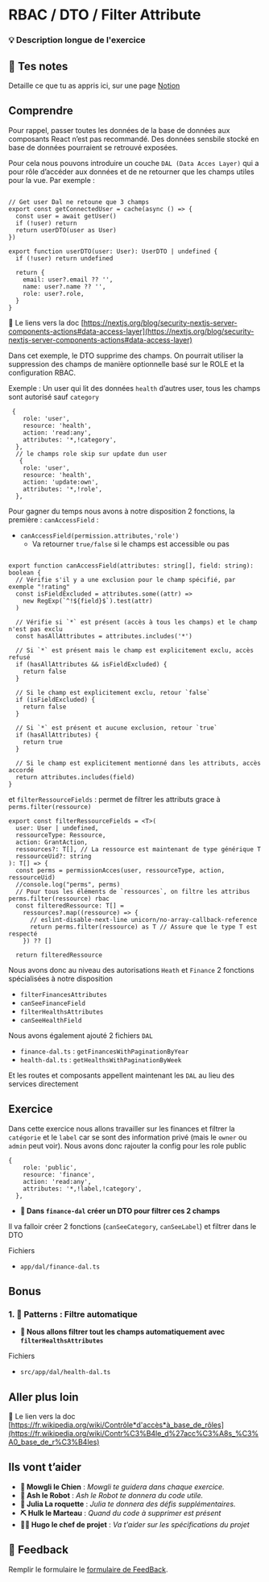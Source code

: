 # RBAC / DTO / Filter Attribute

### 💡 Description longue de l'exercice

## 📝 Tes notes

Detaille ce que tu as appris ici, sur une page [Notion](https://go.mikecodeur.com/course-notes-template)

## Comprendre

Pour rappel, passer toutes les données de la base de données aux composants React n’est pas recommandé. Des données sensbile stocké en base de données pourraient se retrouvé exposées.

Pour cela nous pouvons introduire un couche `DAL (Data Acces Layer)` qui a pour rôle d’accéder aux données et de ne retourner que les champs utiles pour la vue. Par exemple :

```tsx

// Get user Dal ne retoune que 3 champs
export const getConnectedUser = cache(async () => {
  const user = await getUser()
  if (!user) return
  return userDTO(user as User)
})

export function userDTO(user: User): UserDTO | undefined {
  if (!user) return undefined

  return {
    email: user?.email ?? '',
    name: user?.name ?? '',
    role: user?.role,
  }
}
```

📑 Le liens vers la doc [https://nextjs.org/blog/security-nextjs-server-components-actions#data-access-layer](https://nextjs.org/blog/security-nextjs-server-components-actions#data-access-layer)

Dans cet exemple, le DTO supprime des champs. On pourrait utiliser la suppression des champs de manière optionnelle basé sur le ROLE et la configuration RBAC.

Exemple : Un user qui lit des données `health` d’autres user, tous les champs sont autorisé sauf `category`

```tsx
 {
    role: 'user',
    resource: 'health',
    action: 'read:any',
    attributes: '*,!category',
  },
  // le champs role skip sur update dun user
   {
    role: 'user',
    resource: 'health',
    action: 'update:own',
    attributes: '*,!role',
  },
```

Pour gagner du temps nous avons à notre disposition 2 fonctions, la première : `canAccessField` :

- `canAccessField(permission.attributes,'role')`
  - Va retourner `true/false` si le champs est accessible ou pas

```tsx

export function canAccessField(attributes: string[], field: string): boolean {
  // Vérifie s'il y a une exclusion pour le champ spécifié, par exemple "!rating"
  const isFieldExcluded = attributes.some((attr) =>
    new RegExp(`^!${field}$`).test(attr)
  )

  // Vérifie si `*` est présent (accès à tous les champs) et le champ n'est pas exclu
  const hasAllAttributes = attributes.includes('*')

  // Si `*` est présent mais le champ est explicitement exclu, accès refusé
  if (hasAllAttributes && isFieldExcluded) {
    return false
  }

  // Si le champ est explicitement exclu, retour `false`
  if (isFieldExcluded) {
    return false
  }

  // Si `*` est présent et aucune exclusion, retour `true`
  if (hasAllAttributes) {
    return true
  }

  // Si le champ est explicitement mentionné dans les attributs, accès accordé
  return attributes.includes(field)
}
```

et `filterRessourceFields` : permet de filtrer les attributs grace à `perms.filter(ressource)`

```tsx
export const filterRessourceFields = <T>(
  user: User | undefined,
  ressourceType: Ressource,
  action: GrantAction,
  ressources?: T[], // La ressource est maintenant de type générique T
  ressourceUid?: string
): T[] => {
  const perms = permissionAcces(user, ressourceType, action, ressourceUid)
  //console.log("perms", perms)
  // Pour tous les éléments de `ressources`, on filtre les attribus perms.filter(ressource) rbac
  const filteredRessource: T[] =
    ressources?.map((ressource) => {
      // eslint-disable-next-line unicorn/no-array-callback-reference
      return perms.filter(ressource) as T // Assure que le type T est respecté
    }) ?? []

  return filteredRessource
```

Nous avons donc au niveau des autorisations `Heath` et `Finance` 2 fonctions spécialisées à notre disposition

- `filterFinancesAttributes`
- `canSeeFinanceField`
- `filterHealthsAttributes`
- `canSeeHealthField`

Nous avons également ajouté 2 fichiers `DAL`

- `finance-dal.ts` : `getFinancesWithPaginationByYear`
- `health-dal.ts` : `getHealthsWithPaginationByWeek`

Et les routes et composants appellent maintenant les `DAL` au lieu des services directement

## Exercice

Dans cette exercice nous allons travailler sur les finances et filtrer la `catégorie` et le `label` car se sont des information privé (mais le `owner` ou `admin` peut voir). Nous avons donc rajouter la config pour les role public

```tsx
{
    role: 'public',
    resource: 'finance',
    action: 'read:any',
    attributes: '*,!label,!category',
  },
```

- **🐶 Dans `finance-dal` créer un DTO pour filtrer ces 2 champs**

Il va falloir créer 2 fonctions (`canSeeCategory`, `canSeeLabel`) et filtrer dans le DTO

Fichiers

- `app/dal/finance-dal.ts`

## Bonus

### 1. 🚀 Patterns : Filtre automatique

- **🐶 Nous allons filtrer tout les champs automatiquement avec `filterHealthsAttributes`**

Fichiers

- `src/app/dal/health-dal.ts`

###

## Aller plus loin

📑 Le lien vers la doc [https://fr.wikipedia.org/wiki/Contrôle*d'accès*à_base_de_rôles](https://fr.wikipedia.org/wiki/Contr%C3%B4le_d%27acc%C3%A8s_%C3%A0_base_de_r%C3%B4les)

## Ils vont t’aider

- **🐶 Mowgli le Chien** : _Mowgli te guidera dans chaque exercice._
- **🤖 Ash le Robot** : _Ash le Robot te donnera du code utile._
- **🚀 Julia La roquette** : _Julia te donnera des défis supplémentaires._
- **⛏️ Hulk le Marteau** : _Quand du code à supprimer est présent_
- **👨‍✈️ Hugo le chef de projet** : _Va t'aider sur les spécifications du projet_

## 🐜 Feedback

Remplir le formulaire le [formulaire de FeedBack](https://go.mikecodeur.com/cours-react-avis).
